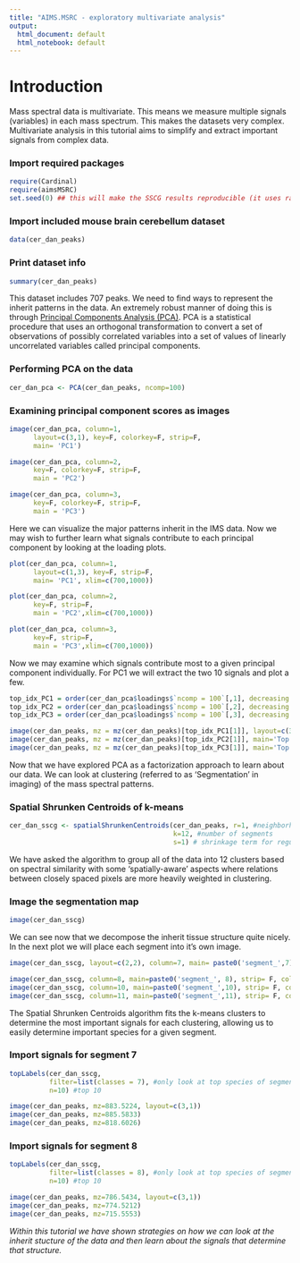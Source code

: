```yaml
---
title: "AIMS.MSRC - exploratory multivariate analysis"
output:
  html_document: default
  html_notebook: default
---
```


# Introduction
Mass spectral data is multivariate. This means we measure multiple signals (variables) in each mass spectrum. This makes the datasets very complex. Multivariate analysis in this tutorial aims to simplify and extract important signals from complex data.

### Import required packages
```r
require(Cardinal)
require(aimsMSRC)
set.seed(0) ## this will make the SSCG results reproducible (it uses random initilization)
```

### Import included mouse brain cerebellum dataset
```r
data(cer_dan_peaks)
```

### Print dataset info
```r
summary(cer_dan_peaks)
```
This dataset includes 707 peaks. We need to find ways to represent the inherit patterns in the data. An extremely robust manner of doing this is through [Principal Components Analysis (PCA)](https://en.wikipedia.org/wiki/Principal_component_analysis). PCA is a statistical procedure that uses an orthogonal transformation to convert a set of observations of possibly correlated variables into a set of values of linearly uncorrelated variables called principal components.

### Performing PCA on the data
```r
cer_dan_pca <- PCA(cer_dan_peaks, ncomp=100)
```

### Examining principal component scores as images
```r
image(cer_dan_pca, column=1, 
      layout=c(3,1), key=F, colorkey=F, strip=F,
      main= 'PC1')

image(cer_dan_pca, column=2, 
      key=F, colorkey=F, strip=F,
      main = 'PC2')

image(cer_dan_pca, column=3, 
      key=F, colorkey=F, strip=F,
      main = 'PC3')
```
Here we can visualize the major patterns inherit in the IMS data. Now we may wish to further learn what signals contribute to each principal component by looking at the loading plots.

```r
plot(cer_dan_pca, column=1, 
      layout=c(1,3), key=F, strip=F,
      main= 'PC1', xlim=c(700,1000))

plot(cer_dan_pca, column=2, 
      key=F, strip=F,
      main = 'PC2',xlim=c(700,1000))

plot(cer_dan_pca, column=3, 
      key=F, strip=F,
      main = 'PC3',xlim=c(700,1000))
```

Now we may examine which signals contribute most to a given principal component individually. For PC1 we will extract the two 10 signals and plot a few.

```r
top_idx_PC1 = order(cer_dan_pca$loadings$`ncomp = 100`[,1], decreasing = F)
top_idx_PC2 = order(cer_dan_pca$loadings$`ncomp = 100`[,2], decreasing = F)
top_idx_PC3 = order(cer_dan_pca$loadings$`ncomp = 100`[,3], decreasing = F)

image(cer_dan_peaks, mz = mz(cer_dan_peaks)[top_idx_PC1[1]], layout=c(3,1), main='Top signal - PC1')
image(cer_dan_peaks, mz = mz(cer_dan_peaks)[top_idx_PC2[1]], main='Top signal - PC2')
image(cer_dan_peaks, mz = mz(cer_dan_peaks)[top_idx_PC3[1]], main='Top signal - PC3')

```
Now that we have explored PCA as a factorization approach to learn about our data. We can look at clustering (referred to as 'Segmentation' in imaging) of the mass spectral patterns.

### Spatial Shrunken Centroids of k-means
```r
cer_dan_sscg <- spatialShrunkenCentroids(cer_dan_peaks, r=1, #neighborhood analysis for spatial data
                                         k=12, #number of segments
                                         s=1) # shrinkage term for regularization of segments
```
We have asked the algorithm to group all of the data into 12 clusters based on spectral similarity with some 'spatially-aware' aspects where relations between closely spaced pixels are more heavily weighted in clustering.

### Image the segmentation map
```r
image(cer_dan_sscg)
```

We can see now that we decompose the inherit tissue structure quite nicely. In the next plot we will place each segment into it's own image.

```r
image(cer_dan_sscg, layout=c(2,2), column=7, main= paste0('segment_',7), strip= F, colorkey=F, key=F)

image(cer_dan_sscg, column=8, main=paste0('segment_', 8), strip= F, colorkey=F, key=F)
image(cer_dan_sscg, column=10, main=paste0('segment_',10), strip= F, colorkey=F, key=F)
image(cer_dan_sscg, column=11, main=paste0('segment_',11), strip= F, colorkey=F, key=F)


```
The Spatial Shrunken Centroids algorithm fits the k-means clusters to determine the most important signals for each clustering, allowing us to easily determine important species for a given segment.

### Import signals for segment 7
```r
topLabels(cer_dan_sscg, 
          filter=list(classes = 7), #only look at top species of segment 7!
          n=10) #top 10
```

```r
image(cer_dan_peaks, mz=883.5224, layout=c(3,1))
image(cer_dan_peaks, mz=885.5833)
image(cer_dan_peaks, mz=818.6026)
```

### Import signals for segment 8
```r
topLabels(cer_dan_sscg, 
          filter=list(classes = 8), #only look at top species of segment 7!
          n=10) #top 10
```

```r
image(cer_dan_peaks, mz=786.5434, layout=c(3,1))
image(cer_dan_peaks, mz=774.5212)
image(cer_dan_peaks, mz=715.5553)
```

*Within this tutorial we have shown strategies on how we can look at the inherit stucture of the data and then learn about the signals that determine that structure.*
